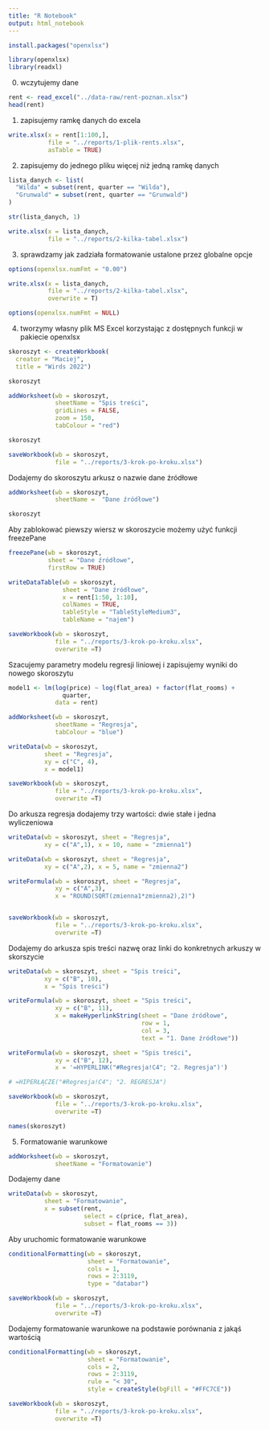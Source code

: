 ```yaml
---
title: "R Notebook"
output: html_notebook
---
```


```r
install.packages("openxlsx")
```

```r
library(openxlsx)
library(readxl)
```

0. wczytujemy dane

```r
rent <- read_excel("../data-raw/rent-poznan.xlsx")
head(rent)
```



1. zapisujemy ramkę danych do excela

```r
write.xlsx(x = rent[1:100,], 
           file = "../reports/1-plik-rents.xlsx", 
           asTable = TRUE)
```



2. zapisujemy do jednego pliku więcej niż jedną ramkę danych

```r
lista_danych <- list(
  "Wilda" = subset(rent, quarter == "Wilda"),
  "Grunwald" = subset(rent, quarter == "Grunwald")
)
```

```r
str(lista_danych, 1)
```

```r
write.xlsx(x = lista_danych,
           file = "../reports/2-kilka-tabel.xlsx")
```

3. sprawdzamy jak zadziała formatowanie ustalone przez globalne opcje

```r
options(openxlsx.numFmt = "0.00")

write.xlsx(x = lista_danych,
           file = "../reports/2-kilka-tabel.xlsx", 
           overwrite = T)

options(openxlsx.numFmt = NULL)
```


4. tworzymy własny plik MS Excel korzystając z dostępnych funkcji w pakiecie openxlsx



```r
skoroszyt <- createWorkbook(
  creator = "Maciej",
  title = "Wirds 2022")

skoroszyt
```
```r
addWorksheet(wb = skoroszyt, 
             sheetName = "Spis treści", 
             gridLines = FALSE, 
             zoom = 150, 
             tabColour = "red")

skoroszyt
```

```r
saveWorkbook(wb = skoroszyt, 
             file = "../reports/3-krok-po-kroku.xlsx")
```

Dodajemy do skoroszytu arkusz o nazwie dane źródłowe

```r
addWorksheet(wb = skoroszyt,
             sheetName =  "Dane źródłowe")
```


```r
skoroszyt
```

Aby zablokować piewszy wiersz w skoroszycie możemy użyć funkcji freezePane

```r
freezePane(wb = skoroszyt,
           sheet = "Dane źródłowe",
           firstRow = TRUE)
```

```r
writeDataTable(wb = skoroszyt,
               sheet = "Dane źródłowe", 
               x = rent[1:50, 1:10],
               colNames = TRUE, 
               tableStyle = "TableStyleMedium3",
               tableName = "najem")
```


```r
saveWorkbook(wb = skoroszyt, 
             file = "../reports/3-krok-po-kroku.xlsx",
             overwrite =T)
```


Szacujemy parametry modelu regresji liniowej i zapisujemy wyniki do nowego skoroszytu

```r
model1 <- lm(log(price) ~ log(flat_area) + factor(flat_rooms) + 
               quarter,
             data = rent)

addWorksheet(wb = skoroszyt, 
             sheetName = "Regresja",
             tabColour = "blue")

writeData(wb = skoroszyt, 
          sheet = "Regresja", 
          xy = c("C", 4), 
          x = model1)

saveWorkbook(wb = skoroszyt, 
             file = "../reports/3-krok-po-kroku.xlsx",
             overwrite =T)
```

Do arkusza regresja dodajemy trzy wartości: dwie stałe i jedna wyliczeniowa


```r
writeData(wb = skoroszyt, sheet = "Regresja",
          xy = c("A",1), x = 10, name = "zmienna1")

writeData(wb = skoroszyt, sheet = "Regresja",
          xy = c("A",2), x = 5, name = "zmienna2")

writeFormula(wb = skoroszyt, sheet = "Regresja",
             xy = c("A",3), 
             x = "ROUND(SQRT(zmienna1*zmienna2),2)")


saveWorkbook(wb = skoroszyt, 
             file = "../reports/3-krok-po-kroku.xlsx",
             overwrite =T)


```


Dodajemy do arkusza spis treści nazwę oraz linki do konkretnych arkuszy w skorszycie

```r
writeData(wb = skoroszyt, sheet = "Spis treści", 
          xy = c("B", 10),
          x = "Spis treści")

writeFormula(wb = skoroszyt, sheet = "Spis treści",
             xy = c("B", 11),
             x = makeHyperlinkString(sheet = "Dane źródłowe",
                                     row = 1,
                                     col = 3,
                                     text = "1. Dane źródłowe"))

writeFormula(wb = skoroszyt, sheet = "Spis treści",
             xy = c("B", 12),
             x = '=HYPERLINK("#Regresja!C4"; "2. Regresja")')

# =HIPERŁĄCZE("#Regresja!C4"; "2. REGRESJA")

saveWorkbook(wb = skoroszyt, 
             file = "../reports/3-krok-po-kroku.xlsx",
             overwrite =T)

```

```r
names(skoroszyt)
```

5. Formatowanie warunkowe

```r
addWorksheet(wb = skoroszyt,
             sheetName = "Formatowanie")
```

Dodajemy dane

```r
writeData(wb = skoroszyt,
          sheet = "Formatowanie",
          x = subset(rent, 
                     select = c(price, flat_area),
                     subset = flat_rooms == 3))
```

Aby uruchomic formatowanie warunkowe

```r
conditionalFormatting(wb = skoroszyt,
                      sheet = "Formatowanie",
                      cols = 1,
                      rows = 2:3119,
                      type = "databar")
```

```r
saveWorkbook(wb = skoroszyt, 
             file = "../reports/3-krok-po-kroku.xlsx",
             overwrite =T)
```

Dodajemy formatowanie warunkowe na podstawie porównania z jakąś wartością

```r
conditionalFormatting(wb = skoroszyt,
                      sheet = "Formatowanie",
                      cols = 2,
                      rows = 2:3119,
                      rule = "< 30",
                      style = createStyle(bgFill = "#FFC7CE"))
```

```r
saveWorkbook(wb = skoroszyt, 
             file = "../reports/3-krok-po-kroku.xlsx",
             overwrite =T)
```

